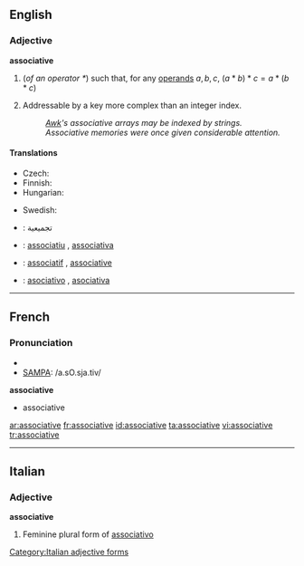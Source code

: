 ==English==

===Adjective===
'''associative'''

# {{algebra}} (''of an operator <math> * </math>'') such that, for any [[operand]]s <math> a, b, c </math>, <math> (a * b) * c = a * (b * c) </math>
# {{computing}} Addressable by a key more complex than an integer index.
#: ''[[Awk]]'s associative arrays may be indexed by strings.''
#: ''Associative memories were once given considerable attention.''

====Translations====
{{trans-top|algebraic property of an operator}}
* Czech: {{t-|cs|asociativní|m}}
* Finnish: {{t-|fi|assosiatiivinen}}
* Hungarian: {{t|hu|asszociatív}}
{{trans-mid}}
* Swedish: {{t+|sv|associativ}}
{{trans-bottom}}

{{checktrans-top}}
* {{ttbc|Arabic}}: تجميعية
* {{ttbc|Catalan}}: [[associatiu]] {{m}}, [[associativa]] {{f}}
* {{ttbc|French}}: [[associatif]] {{m}}, [[associative]] {{f}}
* {{ttbc|Spanish}}: [[asociativo]] {{m}}, [[asociativa]] {{f}}
{{trans-bottom}}

----

==French==

===Pronunciation===
* {{IPA|lang=fr|/a.sɔ.sja.tiv/}}
* [[w:SAMPA|SAMPA]]: /a.sO.sja.tiv/

'''associative''' {{f}}
* associative

[[ar:associative]]
[[fr:associative]]
[[id:associative]]
[[ta:associative]]
[[vi:associative]]
[[tr:associative]]

----
==Italian==

===Adjective===
'''associative''' {{f}}

# Feminine plural form of [[associativo]]
[[Category:Italian adjective forms]]
{{rfc-auto}}